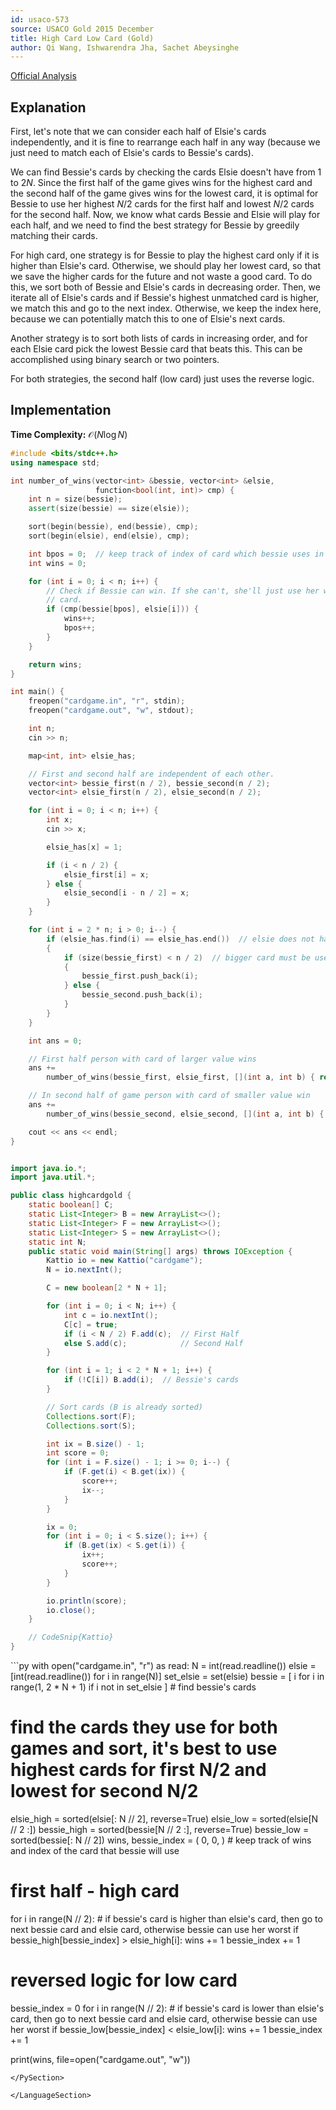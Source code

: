 ```yaml
---
id: usaco-573
source: USACO Gold 2015 December
title: High Card Low Card (Gold)
author: Qi Wang, Ishwarendra Jha, Sachet Abeysinghe
---
```


[Official Analysis](http://www.usaco.org/current/data/sol_cardgame_gold_dec15.html)

## Explanation

First, let's note that we can consider each half of Elsie's cards independently, and it is fine to rearrange each half in any way (because we just need to match each of Elsie's cards to Bessie's cards).

We can find Bessie's cards by checking the cards Elsie doesn't have from $1$ to $2N$. Since the first half of the game gives wins for the highest card and the second half of the game gives wins for the lowest card, it is optimal for Bessie to use her highest $N / 2$ cards for the first half and lowest $N / 2$ cards for the second half. Now, we know what cards Bessie and Elsie will play for each half, and we need to find the best strategy for Bessie by greedily matching their cards.

For high card, one strategy is for Bessie to play the highest card only if it is higher than Elsie's card. Otherwise, we should play her lowest card, so that we save the higher cards for the future and not waste a good card. To do this, we sort both of Bessie and Elsie's cards in decreasing order. Then, we iterate all of Elsie's cards and if Bessie's highest unmatched card is higher, we match this and go to the next index. Otherwise, we keep the index here, because we can potentially match this to one of Elsie's next cards.

Another strategy is to sort both lists of cards in increasing order, and for each Elsie card pick the lowest Bessie card that beats this. This can be accomplished using binary search or two pointers.

For both strategies, the second half (low card) just uses the reverse logic.

## Implementation

**Time Complexity:** $\mathcal{O}(N\log{N})$

<LanguageSection>

<CPPSection>

```cpp
#include <bits/stdc++.h>
using namespace std;

int number_of_wins(vector<int> &bessie, vector<int> &elsie,
                   function<bool(int, int)> cmp) {
	int n = size(bessie);
	assert(size(bessie) == size(elsie));

	sort(begin(bessie), end(bessie), cmp);
	sort(begin(elsie), end(elsie), cmp);

	int bpos = 0;  // keep track of index of card which bessie uses in current move
	int wins = 0;

	for (int i = 0; i < n; i++) {
		// Check if Bessie can win. If she can't, she'll just use her worst
		// card.
		if (cmp(bessie[bpos], elsie[i])) {
			wins++;
			bpos++;
		}
	}

	return wins;
}

int main() {
	freopen("cardgame.in", "r", stdin);
	freopen("cardgame.out", "w", stdout);

	int n;
	cin >> n;

	map<int, int> elsie_has;

	// First and second half are independent of each other.
	vector<int> bessie_first(n / 2), bessie_second(n / 2);
	vector<int> elsie_first(n / 2), elsie_second(n / 2);

	for (int i = 0; i < n; i++) {
		int x;
		cin >> x;

		elsie_has[x] = 1;

		if (i < n / 2) {
			elsie_first[i] = x;
		} else {
			elsie_second[i - n / 2] = x;
		}
	}

	for (int i = 2 * n; i > 0; i--) {
		if (elsie_has.find(i) == elsie_has.end())  // elsie does not have this card
		{
			if (size(bessie_first) < n / 2)  // bigger card must be used in first half
			{
				bessie_first.push_back(i);
			} else {
				bessie_second.push_back(i);
			}
		}
	}

	int ans = 0;

	// First half person with card of larger value wins
	ans +=
	    number_of_wins(bessie_first, elsie_first, [](int a, int b) { return a > b; });

	// In second half of game person with card of smaller value win
	ans +=
	    number_of_wins(bessie_second, elsie_second, [](int a, int b) { return a < b; });

	cout << ans << endl;
}
```

</CPPSection>

<JavaSection>

```java

import java.io.*;
import java.util.*;

public class highcardgold {
	static boolean[] C;
	static List<Integer> B = new ArrayList<>();
	static List<Integer> F = new ArrayList<>();
	static List<Integer> S = new ArrayList<>();
	static int N;
	public static void main(String[] args) throws IOException {
		Kattio io = new Kattio("cardgame");
		N = io.nextInt();

		C = new boolean[2 * N + 1];

		for (int i = 0; i < N; i++) {
			int c = io.nextInt();
			C[c] = true;
			if (i < N / 2) F.add(c);  // First Half
			else S.add(c);            // Second Half
		}

		for (int i = 1; i < 2 * N + 1; i++) {
			if (!C[i]) B.add(i);  // Bessie's cards
		}

		// Sort cards (B is already sorted)
		Collections.sort(F);
		Collections.sort(S);

		int ix = B.size() - 1;
		int score = 0;
		for (int i = F.size() - 1; i >= 0; i--) {
			if (F.get(i) < B.get(ix)) {
				score++;
				ix--;
			}
		}

		ix = 0;
		for (int i = 0; i < S.size(); i++) {
			if (B.get(ix) < S.get(i)) {
				ix++;
				score++;
			}
		}

		io.println(score);
		io.close();
	}

	// CodeSnip{Kattio}
}
```

</JavaSection>

<PySection>
```py
with open("cardgame.in", "r") as read:
	N = int(read.readline())
	elsie = [int(read.readline()) for i in range(N)]
	set_elsie = set(elsie)
	bessie = [
		i for i in range(1, 2 * N + 1) if i not in set_elsie
	]  # find bessie's cards

# find the cards they use for both games and sort, it's best to use highest cards for first N/2 and lowest for second N/2
elsie_high = sorted(elsie[: N // 2], reverse=True)
elsie_low = sorted(elsie[N // 2 :])
bessie_high = sorted(bessie[N // 2 :], reverse=True)
bessie_low = sorted(bessie[: N // 2])
wins, bessie_index = (
	0,
	0,
)  # keep track of wins and index of the card that bessie will use

# first half - high card
for i in range(N // 2):
	# if bessie's card is higher than elsie's card, then go to next bessie card and elsie card, otherwise bessie can use her worst
	if bessie_high[bessie_index] > elsie_high[i]:
		wins += 1
		bessie_index += 1

# reversed logic for low card
bessie_index = 0
for i in range(N // 2):
	# if bessie's card is lower than elsie's card, then go to next bessie card and elsie card, otherwise bessie can use her worst
	if bessie_low[bessie_index] < elsie_low[i]:
		wins += 1
		bessie_index += 1

print(wins, file=open("cardgame.out", "w"))
```
</PySection>

</LanguageSection>
